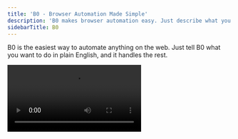 ```yaml
---
title: 'B0 - Browser Automation Made Simple'
description: 'B0 makes browser automation easy. Just describe what you want to do, and B0 does it for you. No coding required.'
sidebarTitle: B0
---
```


B0 is the easiest way to automate anything on the web. Just tell B0 what you want to do in plain English, and it handles the rest.

<video autoPlay loop src="images/b0-preview.mp4" />

## [Try it now!](https://b0.dev)

# How B0 Works

B0 takes your prompt and runs the following process:
<Steps>

<Step title="Exploration">
B0 passes the prompt to a dedicated exploration agent, which extracts the main goal of the task and break it down to different steps, as well as the expected output.
</Step>
<Step title="Browser Creation">
B0 creates a [Cloud Session](/quickstart/use-via-code).
</Step>
<Step title="Human Recording">
If chosen, B0 will wait for the user to demonstrate the desired flow, during which he will fetch selector-hints for later usage.
</Step>
<Step title="Deterministic Code Generation">
B0 uses the selector-hints from last step, extracts selector-hints and using it to generate the deterministic code, and creates a [Task](/advanced/tasks).
</Step>
<Step title="Run Deterministic Code">
B0 runs the created task.
</Step>
<Step title="Evaluation">
B0 evaluates the results to compare if the code and compare the results with the first execution's results.
</Step>
<Step title="Summary">
B0 summarizes the whole process and show it to the user.
</Step>
</Steps>
<Information>
The task created in the process is available for usage using the [Task](/advanced/tasks).
</Information>

## How to demonstrate the flow manually to B0
<Steps>

<Step>
Type in your prompt in [b0.dev](https://b0.dev)
</Step>
<Step>
Click "Manually demonstrate"
</Step>
<Step>
Press "Enter" or Click the Send button in the right buttom of the input.
</Step>
<Step>
Do the task yourself while B0 record your behavior.
</Step>
<Step>
Click on "Complete Recording" on the top-right of the page.
</Step>
<Step>
Wait for B0 to analyze your actions and repeats them, and generate deterministic code.
</Step>
<Step>
Deploy to Anchor Tasks (A version will be created out of the current draft), also you another deployment options will be shown to you.
</Step>
<Step>
Run your task from Anchor [Tasks page](/advanced/tasks) or in anyway you choose to deploy it.
</Step>
</Steps>

## Why B0 is Different

<CardGroup cols={3}>
  <Card
    title="Reduced Costs"
    icon="dollar"
  >
    Agent costs applied only on task creation. Any additional run doesn't require an agent involvement.
  </Card>
  <Card
    title="Works Every Time"
    icon="check-circle"
  >
    B0 creates reliable automations that work consistently, for generating deterministic code.
  </Card>
  <Card
    title="Supported Authentication"
    icon="key"
  >
    B0 is based on Anchor's SDK, which expose methods for [MFA handling](/advanced/mfa).
  </Card>
</CardGroup>



<Info>
**Need help?** B0 works best when you describe exactly what you want to do. Be specific about which websites, what actions to take, and what results you expect. You can also show B0 how to do it by demonstrating the steps yourself.
</Info>
